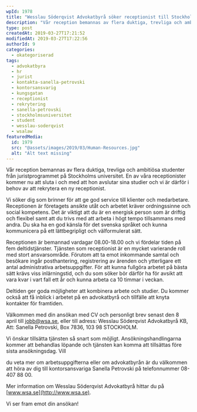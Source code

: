 ```yaml
---
wpId: 1978
title: "Wesslau Söderqvist Advokatbyrå söker receptionist till Stockholmskontoret"
description: "Vår reception bemannas av flera duktiga, trevliga och ambitiösa studenter från juristprogrammet på Stockholms universitet. En av våra receptionister kommer nu att sluta i och med att hon avslutar sina&hellip;"
type: post
createdAt: 2019-03-27T17:21:52
modifiedAt: 2019-03-27T17:22:56
authorId: 9
categories:
  - okategoriserad
tags:
  - advokatbyra
  - hr
  - jurist
  - kontakta-sanella-petrovski
  - kontorsansvarig
  - kungsgatan
  - receptionist
  - rekrytering
  - sanella-petrovski
  - stockholmsuniversitet
  - student
  - wesslau-soderqvist
  - wsalaw
featuredMedia:
  id: 1979
  src: "@assets/images/2019/03/Human-Resources.jpg"
  alt: "Alt text missing"
---
```


Vår reception bemannas av flera duktiga, trevliga och ambitiösa studenter från juristprogrammet på Stockholms universitet. En av våra receptionister kommer nu att sluta i och med att hon avslutar sina studier och vi är därför i behov av att rekrytera en ny receptionist.

Vi söker dig som brinner för att ge god service till klienter och medarbetare. Receptionen är företagets ansikte utåt och arbetet kräver ordningssinne och social kompetens. Det är viktigt att du är en energisk person som är driftig och flexibel samt att du trivs med att arbeta i högt tempo tillsammans med andra. Du ska ha en god känsla för det svenska språket och kunna kommunicera på ett lättbegripligt och välformulerat sätt.

Receptionen är bemannad vardagar 08.00-18.00 och vi fördelar tiden på fem deltidstjänster. Tjänsten som receptionist är en mycket varierande roll med stort ansvarsområde. Förutom att ta emot inkommande samtal och besökare ingår posthantering, registrering av ärenden och ytterligare ett antal administrativa arbetsuppgifter. För att kunna fullgöra arbetet på bästa sätt krävs viss inlärningstid, och du som söker bör därför ha för avsikt att vara kvar i vart fall ett år och kunna arbeta ca 10 timmar i veckan.

Deltiden ger goda möjligheter att kombinera arbete och studier. Du kommer också att få inblick i arbetet på en advokatbyrå och tillfälle att knyta kontakter för framtiden.

Välkommen med din ansökan med CV och personligt brev senast den 8 april till [jobb@wsa.se](mailto:jobb@wsa.se), eller till adress: Wesslau Söderqvist Advokatbyrå KB, Att: Sanella Petrovski, Box 7836, 103 98 STOCKHOLM.

Vi önskar tillsätta tjänsten så snart som möjligt. Ansökningshandlingarna kommer att behandlas löpande och tjänsten kan komma att tillsättas före sista ansökningsdag. Vill

du veta mer om arbetsuppgifterna eller om advokatbyrån är du välkommen att höra av dig till kontorsansvariga Sanella Petrovski på telefonnummer 08-407 88 00.

Mer information om Wesslau Söderqvist Advokatbyrå hittar du på [www.wsa.se](http://www.wsa.se).

Vi ser fram emot din ansökan!
